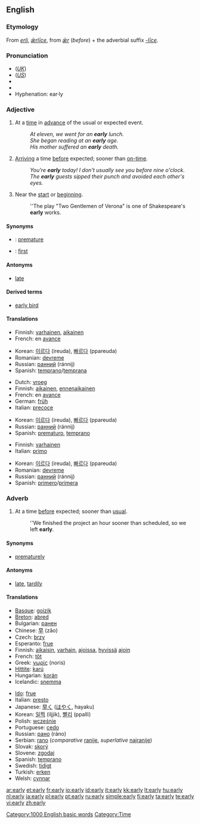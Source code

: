 ==English==

{{rank|arms|across|answer|447|early|saying|talk|spirit}}

===Etymology===
From {{ME.}} ''[[erli]]'', {{OE.}} ''[[ærlice|ǣrlīce]]'', from ''[[ær#Old English|ǣr]]'' (''before'') + the adverbial suffix ''[[-līce]]''.

===Pronunciation===
*(''[[Received Pronunciation|UK]]'') {{IPA|/ˈɜːli/}}
*(''[[General American|US]]'') {{IPA|/ˈɝli/}}
*{{audio|en-us-early.ogg|Audio (US)}}
*{{rhymes|ɜː(r)li}}
*Hyphenation: ear&middot;ly

===Adjective===
{{en-adj|earli|er}}

# At a [[time]] in [[advance]] of the usual or expected event.
#: ''At eleven, we went for an '''early''' lunch.''
#: ''She began reading at an '''early''' age.''
#: ''His mother suffered an '''early''' death.''
# [[arrive|Arriving]] a time [[before]] expected; sooner than [[on-time]].
#: ''You're '''early''' today! I don't usually see you before nine o'clock.''
#: ''The '''early''' guests sipped their punch and avoided each other's eyes.''
# Near the [[start]] or [[beginning]].
#: ''The play "Two Gentlemen of Verona" is one of Shakespeare's '''early''' works.

====Synonyms====
*{{italbrac|at a time in advance of the usual}}: [[premature]]
*{{italbrac|near the start}}: [[first]]

====Antonyms====
*[[late]]

====Derived terms====
*[[early bird]]

====Translations====
{{trans-top|at a time in advance of the usual}}
*Finnish: [[varhainen]], [[aikainen]]
*French: en [[avance]]
{{trans-mid}}
*Korean: [[이르다]] (ireuda), [[빠르다]] (ppareuda)
*Romanian: [[devreme]]
*Russian: [[ранний]] (ránnij) 
*Spanish: [[temprano]]/[[temprana]]
{{trans-bottom}}

{{trans-top|arriving at a time before expected}}
*Dutch: [[vroeg]]
*Finnish: [[aikainen]], [[ennenaikainen]]
*French: en [[avance]]
*German: [[früh]]
*Italian: [[precoce]]
{{trans-mid}}
*Korean: [[이르다]] (ireuda), [[빠르다]] (ppareuda)
*Russian: [[ранний]] (ránnij) 
*Spanish: [[prematuro]], [[temprano]]
{{trans-bottom}}

{{trans-top|near the start or beginning}}
*Finnish: [[varhainen]]
*Italian: [[primo]]
{{trans-mid}}
*Korean: [[이르다]] (ireuda), [[빠르다]] (ppareuda)
*Romanian: [[devreme]]
*Russian: [[ранний]] (ránnij) 
*Spanish: [[primero]]/[[primera]]
{{trans-bottom}}

===Adverb===
{{en-adv|earli|er}}

# At a time [[before]] expected; sooner than [[usual]].
#: ''We finished the project an hour sooner than scheduled, so we left '''early'''.

====Synonyms====
*[[prematurely]]

====Antonyms====
*[[late]], [[tardily]]

====Translations====
{{trans-top|at a time before expected}}
*[[Basque]]: [[goizik]]
*[[Breton]]: [[abred]]
*Bulgarian: [[ранен]] {{m}}
*Chinese: [[早]] (zǎo)
*Czech: [[brzy]]
*Esperanto: [[frue]]
*Finnish: [[aikaisin]], [[varhain]], [[ajoissa]], [[hyvä|hyvissä]] [[aika|ajoin]]
*French: [[tôt]]
*Greek: [[νωρίς]] (noris)
*[[Hittite]]: [[karú]]
*Hungarian: [[korán]]
*Icelandic: [[snemma]]
{{trans-mid}}
*[[Ido]]: [[frue]]
*Italian: [[presto]]
*Japanese: [[早く]] ([[はやく]], hayaku)
*Korean: [[일찍]] (iljjik), [[빨리]] (ppalli)
*Polish: [[wcześnie]]
*Portuguese: [[cedo]]
*Russian: [[рано]] (ráno)
*Serbian: [[rano]] (''comparative'' [[ranije]], ''superlative'' [[najranije]])
*Slovak: [[skorý]]
*Slovene: [[zgodaj]]
*Spanish: [[temprano]]
*Swedish: [[tidigt]]
*Turkish: [[erken]]
*Welsh: [[cynnar]]
{{trans-bottom}}

[[Category:1000 English basic words]]
[[Category:Time]]

[[ar:early]]
[[et:early]]
[[fr:early]]
[[io:early]]
[[id:early]]
[[it:early]]
[[kk:early]]
[[lt:early]]
[[hu:early]]
[[nl:early]]
[[ja:early]]
[[pl:early]]
[[pt:early]]
[[ru:early]]
[[simple:early]]
[[fi:early]]
[[ta:early]]
[[te:early]]
[[vi:early]]
[[zh:early]]